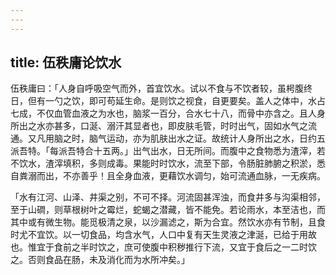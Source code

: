 ```yaml
---
---
---
```

title: 伍秩庸论饮水
---



伍秩庸曰：「人身自呼吸空气而外，首宜饮水。试以不食与不饮者较，虽枵腹终日，但有一勺之饮，即可苟延生命。是则饮之视食，自更要矣。盖人之体中，水占七成，不仅血管血液之为水也，脑浆一百分，合水七十八，而骨中亦含之。且人身所出之水亦甚多，口涎、溺汗其显者也，即皮肤毛管，时时出气，固如水气之流通。又凡用脑之时，脑气运动，亦为肌肤出水之证。故统计人身所出之水，日约五派吾特。「每派吾特合十五两。」出气出水，日无所间。而腹中之食物悉为渣滓，若不饮水，渣滓填积，多则成毒。果能时时饮水，流至下部，令肠脏肺腑之积淤，悉自粪溺而出，不亦善乎！且全身血液，更藉饮水调匀，始可流通血脉，一无疾病。

「水有江河、山泽、井渠之别，不可不择。河流固甚浑浊，而食井多与沟渠相邻，至于山磵，则草根树叶之霉烂，蛇蝎之潜藏，皆不能免。若论雨水，本至洁也，而其中或有微生物。能觅极清之泉，以沙漏滤之，斯为合宜。然饮水亦有节制，且食时尤不宜饮。以一切食品，均含水气，人口中复有天生灵液之津涎，已给于用故也。惟宜于食前之半时饮之，庶可使腹中积秽推行下流，又宜于食后之一二时饮之。否则食品在肠，未及消化而为水所冲矣。」